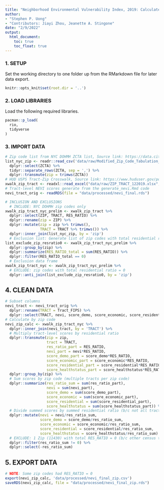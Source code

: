 ```yaml
---
title: "Neighborhood Environmental Vulnerability Index, 2019: Calculate "
author: 
- "Stephen P. Uong" 
- "Contributors: Jiayi Zhou, Jeanette A. Stingone"
date: "2/9/2022"
output: 
  html_document: 
    toc: true
    toc_float: true
---
```



### 1. SETUP
Set the working directory to one folder up from the RMarkdown file for later data export.
```r
knitr::opts_knit$set(root.dir = '..') 
```

### 2. LOAD LIBRARIES
Load the following required libraries.
```r
pacman::p_load(
  rio,
  tidyverse
)
```

### 3. IMPORT DATA
```r
# Zip code list from NYC DOHMH ZCTA list, Source link: https://data.cityofnewyork.us/Health/Modified-Zip-Code-Tabulation-Areas-MODZCTA-/pri4-ifjk
list_nyc_zip <- readr::read_csv('data/raw/Modified_Zip_Code_Tabulation_Areas__MODZCTA_.csv') %>% 
  dplyr::select(ZCTA) %>% 
  tidyr::separate_rows(ZCTA, sep = ',') %>% 
  dplyr::transmute(zip = trimws(ZCTA))
# HUD USPS Tract-Zip Crosswalk, Source link: https://www.huduser.gov/portal/datasets/usps_crosswalk.html
xwalk_zip_tract <- readxl::read_excel("data/raw/ZIP_TRACT_122019.xlsx", col_types = c(rep('guess',2),rep('numeric',4)))
# Tract-level NEVI scores generate from the generate_nevi.Rmd code
nevi_tract_orig <- readRDS(file = "data/processed/nevi_final.rds")

# INCLUSION AND EXCLUSIONS
  # INCLUDE: NYC DOHMH zip codes only
xwalk_zip_tract_nyc_prelim <- xwalk_zip_tract %>%
  dplyr::select(ZIP, TRACT, RES_RATIO) %>% 
  dplyr::rename(zip = ZIP) %>% 
  dplyr::mutate(zip = zip %>% trimws(),
                TRACT = TRACT %>% trimws()) %>% 
  dplyr::inner_join(list_nyc_zip, by = 'zip')
  # Exclusion list: Generate list of zip codes with total residential ratio = 0 (30 NYC zip codes)
list_exclude_zip_resratio0 <- xwalk_zip_tract_nyc_prelim %>% 
  dplyr::group_by(zip) %>% 
  dplyr::summarize(RES_RATIO_total = sum(RES_RATIO)) %>% 
  dplyr::filter(RES_RATIO_total == 0)
  # Exclusion data frame
xwalk_zip_tract_nyc <- xwalk_zip_tract_nyc_prelim %>% 
  # EXCLUDE: zip codes with total residential ratio = 0
  dplyr::anti_join(list_exclude_zip_resratio0, by = 'zip')

```

## 4. CLEAN DATA
```r
# Subset columns
nevi_tract <- nevi_tract_orig %>% 
  dplyr::rename(TRACT = Tract_FIPS) %>% 
  dplyr::select(TRACT, nevi, score_demo, score_economic, score_residential, score_healthstatus)
# Calculate by zip code
nevi_zip_calc <- xwalk_zip_tract_nyc %>%
  dplyr::inner_join(nevi_tract, by = 'TRACT') %>% 
  # Multiply tract-level scores by residential ratio
  dplyr::transmute(zip = zip,
                   tract = TRACT,
                   res_ratio_part = RES_RATIO,
                   nevi_part = nevi*RES_RATIO,
                   score_demo_part = score_demo*RES_RATIO,
                   score_economic_part = score_economic*RES_RATIO,
                   score_residential_part = score_residential*RES_RATIO,
                   score_healthstatus_part = score_healthstatus*RES_RATIO) %>% 
  dplyr::group_by(zip) %>% 
  # Sum scores by zip code (multiple tracts per zip code)
  dplyr::summarize(res_ratio_sum = sum(res_ratio_part),
                   nevi = sum(nevi_part),
                   score_demo = sum(score_demo_part),
                   score_economic = sum(score_economic_part),
                   score_residential = sum(score_residential_part),
                   score_healthstatus = sum(score_healthstatus_part)) %>% 
  # Divide summed scores by summed residential ratio (b/c not all tracts in crosswalk file was in the NEVI tract dataset)
  dplyr::mutate(nevi = nevi/res_ratio_sum,
                score_demo = score_demo/res_ratio_sum,
                score_economic = score_economic/res_ratio_sum,
                score_residential = score_residential/res_ratio_sum,
                score_healthstatus = score_healthstatus/res_ratio_sum) %>% 
  # EXCLUDE: 1 Zip (11430) with total RES_RATIO = 0 (b/c other census tract in zip code was not in census tract dataset, excluded b/c pop <20 or missing feature)
  dplyr::filter(res_ratio_sum != 0) %>% 
  dplyr::select(-res_ratio_sum)
```

## 5. EXPORT DATA
```r
# NOTE: Some zip codes had RES_RATIO = 0
export(nevi_zip_calc, 'data/processed/nevi_final_zip.csv')
saveRDS(nevi_zip_calc, file = "data/processed/nevi_final_zip.rds")
```



